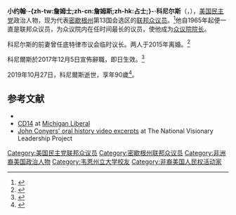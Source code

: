 {{noteTA
|1=zh-hans:科尼尔斯;zh-hant:科尼爾斯;zh-tw:柯尼爾斯;
}}
{{Infobox Officeholder
|name         = 约翰·科尼尔斯<br>John Conyers
|image        = John Conyers 113th Congress.jpg
|office       = 第44任[[美国众议院院长|美国众议院院长]]
|term_start   = 2015年1月3日
|term_end     = 2017年12月5日
|predecessor  = [[约翰·丁格尔|约翰·丁格尔]]
|successor    = [[唐·揚|唐·揚]]
|office1      = 众议院司法委员会主席
|term_start1  =  2007年1月3日
|term_end1    = 2011年1月3日
|predecessor1 = {{link-en|Jim Sensenbrenner|Jim Sensenbrenner}}
|successor1   = [[拉马尔·S·史密斯|拉马尔·S·史密斯]]
|office2      = 众议院监督委员会主席
|term_start2  =  1989年1月3日
|term_end2   =  1995年1月3日
|predecessor2 = {{link-en|Jack Brooks|Jack Brooks (American politician)}}
|successor2   = {{link-en|William F. Clinger|William F. Clinger, Jr.}} 
|office3=[[密歇根州|密歇根州]]联邦众议员
|term_start3= 1965年12月13日
|term_end3 =  2017年12月5日
|preceded3= {{link-en|Lucien N. Nedzi|Lucien N. Nedzi}}
|successor3 =
|constituency3 = [[密歇根州第一国会选区|第1选区]]<small>（1965–93）</small><br />[[密歇根州第十四国会选区|第14选区]]<small>（1993–2013）</small><br />[[密歇根州第十三国会选区|第13选区]]<small>（2013–17）</small>  
|birth_name   = John James Conyers, Jr.
|birth_date   = {{birth date|1929|5|16}}
|birth_place  = 美国[[密歇根州|密歇根州]]{{link-en|Highland Park|Highland Park, Michigan}}
|death_date = {{death date and age|2019|10|27|1929|5|16}}
| death_place = 美国[[密歇根州|密歇根州]][[底特律|底特律]]
|party        = [[民主党_(美国)|民主党]]
|spouse       = {{link-en|Monica Esters|Monica Conyers}} {{small|(1990–2015)}}
|children     = John<br>Carl
|alma_mater   = [[韦恩州立大学|韦恩州立大学]]
|religion     = [[浸礼宗|浸礼宗]]
|signature    = John Conyers signature.png
|allegiance   = {{flag|United States|1912}}
|branch       = [[陆军国民警卫队|陆军国民警卫队]]<br />[[美国陆军|美国陆军]]
|serviceyears = 1948–1950<br />1950–1957
|battles      = [[朝鲜战争|朝鲜战争]]
}}
'''小约翰·-{zh-tw:詹姆士;zh-cn:詹姆斯;zh-hk:占士;}-·科尼尔斯'''（{{lang-en|John James Conyers Jr.}}，{{bd|1929年|5月16日|2019年|10月27日|catIdx=Conyers}}），[[美国民主党|美国民主党]]政治人物，现为代表[[密歇根州|密歇根州]]第13国会选区的[[美国众议院|联邦众议员]]。<ref name="The Detroit Free Press">{{cite web|last=Gray|first=Kathleen|title=Detroit Free Press –  John Conyers and Gary Peters on track back to U.S. House|url=http://www.freep.com/article/20120808/NEWS15/308080173/John-Conyers-and-Gary-Peters-on-track-back-to-U-S-House|work=The Detroit Free Press|publisher=The Detroit Free Press|accessdate=2012-09-02|archive-date=2016-01-27|archive-url=https://web.archive.org/web/20160127095947/http://www.freep.com/article/20120808/NEWS15/308080173/John-Conyers-and-Gary-Peters-on-track-back-to-U-S-House|dead-url=no}}</ref>他自1965年起便一直是联邦众议员，为众议院内在任时间最长的议员，使他成为[[美国众议院院长|众议院院长]]。

科尼尔斯的前妻{{le|莫妮卡·科尼尔斯|Monica Conyers}}曾任底特律市议会临时议长。两人于2015年离婚。<ref>{{Cite web |url=http://www.clickondetroit.com/news/politics/monica-conyers-files-for-divorce-from-u-s-rep-john-conyers |title=Monica Conyers files for divorce from U.S. Rep. John Conyers |date=2015-10-02 |access-date=2016-10-18 |archive-date=2019-04-26 |archive-url=https://web.archive.org/web/20190426202746/https://www.clickondetroit.com/news/politics/monica-conyers-files-for-divorce-from-u-s-rep-john-conyers |dead-url=no }}</ref>

科尼爾斯於2017年12月5日宣佈辭職，即日生效。<ref>{{Cite news |url=http://www.chinanews.com/gj/2017/12-06/8393701.shtml |title=性丑闻缠身 美国“常青树”众议员宣布退休 |publisher=中新網 |date=2017-12-06 |accessdate=2017-12-06 |archive-date=2020-10-09 |archive-url=https://web.archive.org/web/20201009083950/http://www.chinanews.com/gj/2017/12-06/8393701.shtml |dead-url=no }}</ref>

2019年10月27日，科尼爾斯逝世，享年90歲<ref>{{Cite web |url=https://www.nytimes.com/2019/10/27/obituaries/john-conyers-jr-dead.html |title=John Conyers Jr., Longest-Serving African-American in Congressional History, Dies at 90 |access-date=2019-10-28 |archive-date=2021-03-01 |archive-url=https://web.archive.org/web/20210301102423/https://www.nytimes.com/2019/10/27/obituaries/john-conyers-jr-dead.html |dead-url=no }}</ref>。

== 参考文献 ==
{{reflist}}
*{{CongLinks | congbio = c000714 | ballot = John_Conyers,_Jr. | nndb = 236/000036128 | votesmart = 26904 | govtrack = 400080 | opencong = 400080 | rollcall = 253 | politifact = | fec = H6MI01028 | opensecrets = N00004029 | assets = john-conyers | legistorm = 179/Rep_John_Conyers_Jr.html | followthemoney = | ontheissues = MI/John_Conyers.htm | congress = john-conyers/229 | worldcat = lccn-n85-376924 | cspan = 1824 | imdb = 0176821 | bloomberg = john-conyers | nyt = | washpo = gIQA4cvo9O }}
*[https://web.archive.org/web/20060506192414/http://www.michiganliberal.com/tag.do?tag=CD14 CD14] at [[Michigan_Liberal|Michigan Liberal]]
*[http://www.visionaryproject.com/conyersjohn John Conyers' oral history video excerpts] {{Wayback|url=http://www.visionaryproject.com/conyersjohn |date=20191212070835 }} at The National Visionary Leadership Project

{{DEFAULTSORT: Conyers, John}}
[[Category:美国民主党联邦众议员|Category:美国民主党联邦众议员]]
[[Category:密歇根州联邦众议员|Category:密歇根州联邦众议员]]
[[Category:非洲裔美国政治人物|Category:非洲裔美国政治人物]]
[[Category:韦恩州立大学校友|Category:韦恩州立大学校友]]
[[Category:非裔美国人民权活动家|Category:非裔美国人民权活动家]]